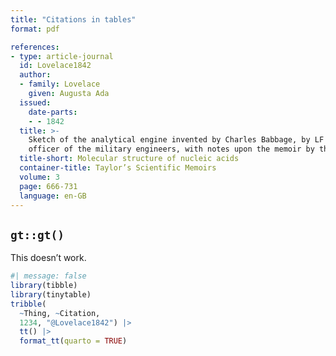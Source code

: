 ```yaml
---
title: "Citations in tables"
format: pdf

references:
- type: article-journal
  id: Lovelace1842
  author:
  - family: Lovelace
    given: Augusta Ada
  issued:
    date-parts:
    - - 1842
  title: >-
    Sketch of the analytical engine invented by Charles Babbage, by LF Menabrea, 
    officer of the military engineers, with notes upon the memoir by the translator
  title-short: Molecular structure of nucleic acids
  container-title: Taylor’s Scientific Memoirs
  volume: 3
  page: 666-731
  language: en-GB
---
```



## `gt::gt()`

This doesn't work.

```r
#| message: false
library(tibble)
library(tinytable)
tribble(
  ~Thing, ~Citation,
  1234, "@Lovelace1842") |>
  tt() |>
  format_tt(quarto = TRUE)
```